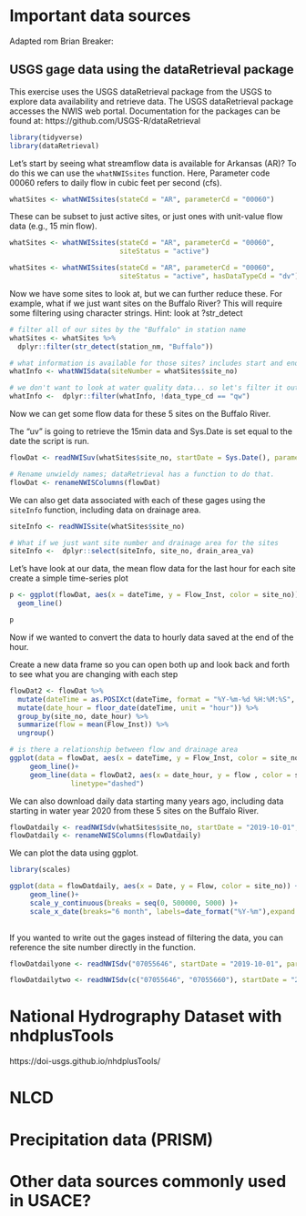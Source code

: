 # Important data sources 

Adapted rom Brian Breaker:

## USGS gage data using the dataRetrieval package

This exercise uses the USGS dataRetrieval package from the USGS to explore 
data availability and retrieve data. The USGS dataRetrieval package accesses the NWIS web portal.
Documentation for the packages can be found at: 
https://github.com/USGS-R/dataRetrieval

```r
library(tidyverse)
library(dataRetrieval)
```


Let's start by seeing what streamflow data is available for Arkansas (AR)? To do this we can use the `whatNWISsites` function.
Here, Parameter code 00060 refers to daily flow in cubic feet per second (cfs).  

```r
whatSites <- whatNWISsites(stateCd = "AR", parameterCd = "00060")
```


These can be subset to just active sites, or just ones with unit-value flow data (e.g., 15 min flow).

```r
whatSites <- whatNWISsites(stateCd = "AR", parameterCd = "00060", 
                           siteStatus = "active")

whatSites <- whatNWISsites(stateCd = "AR", parameterCd = "00060", 
                           siteStatus = "active", hasDataTypeCd = "dv")
```

Now we have some sites to look at, but we can further reduce these. For example, what if we just want sites on the Buffalo River? This will require some filtering using character strings. Hint: look at ?str_detect
```r
# filter all of our sites by the "Buffalo" in station name
whatSites <- whatSites %>% 
  dplyr::filter(str_detect(station_nm, "Buffalo"))

# what information is available for those sites? includes start and end dates
whatInfo <- whatNWISdata(siteNumber = whatSites$site_no)

# we don't want to look at water quality data... so let's filter it out
whatInfo <-  dplyr::filter(whatInfo, !data_type_cd == "qw")

```  

Now we can get some flow data for these 5 sites on the Buffalo River. 

The "uv" is going to retrieve the 15min data and Sys.Date is set equal to the date the script is run. 

```r
flowDat <- readNWISuv(whatSites$site_no, startDate = Sys.Date(), parameterCd = "00060")

# Rename unwieldy names; dataRetrieval has a function to do that.
flowDat <- renameNWISColumns(flowDat)
```

We can also get data associated with each of these gages using the `siteInfo` function, including data on drainage area.
```r
siteInfo <- readNWISsite(whatSites$site_no)

# What if we just want site number and drainage area for the sites
siteInfo <-  dplyr::select(siteInfo, site_no, drain_area_va)
```

Let's have look at our data, the mean flow data for the last hour for each site create a simple time-series plot
```r

p <- ggplot(flowDat, aes(x = dateTime, y = Flow_Inst, color = site_no)) + 
  geom_line()

p
```

Now if we wanted to convert the data to hourly data saved at the end of the hour. 

Create a new data frame so you can open both up and look back and forth to see what you are changing with each step

```r
flowDat2 <- flowDat %>% 
  mutate(dateTime = as.POSIXct(dateTime, format = "%Y-%m-%d %H:%M:%S", tz = "UTC")) %>%
  mutate(date_hour = floor_date(dateTime, unit = "hour")) %>%
  group_by(site_no, date_hour) %>%  
  summarize(flow = mean(Flow_Inst)) %>% 
  ungroup()

# is there a relationship between flow and drainage area
ggplot(data = flowDat, aes(x = dateTime, y = Flow_Inst, color = site_no)) + 
     geom_line()+
     geom_line(data = flowDat2, aes(x = date_hour, y = flow , color = site_no),
               linetype="dashed")

```

We can also download daily data starting many years ago, including data starting in water year 2020 from these 5 sites on the Buffalo River. 

```r
flowDatdaily <- readNWISdv(whatSites$site_no, startDate = "2019-10-01", parameterCd = "00060")
flowDatdaily <- renameNWISColumns(flowDatdaily)
```

We can plot the data using ggplot.
```r
library(scales)

ggplot(data = flowDatdaily, aes(x = Date, y = Flow, color = site_no)) + 
     geom_line()+
     scale_y_continuous(breaks = seq(0, 500000, 5000) )+ 
     scale_x_date(breaks="6 month", labels=date_format("%Y-%m"),expand = c(0,0) )
     


```

If you wanted to write out the gages instead of filtering the data, 
you can reference the site number directly in the function. 
```r
flowDatdailyone <- readNWISdv("07055646", startDate = "2019-10-01", parameterCd = "00060")

flowDatdailytwo <- readNWISdv(c("07055646", "07055660"), startDate = "2019-10-01", parameterCd = "00060")
```

# National Hydrography Dataset with nhdplusTools
https://doi-usgs.github.io/nhdplusTools/

# NLCD

# Precipitation data (PRISM)

# Other data sources commonly used in USACE?

